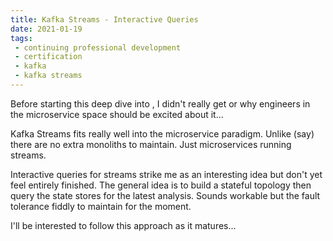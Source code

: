 ```yaml
---
title: Kafka Streams - Interactive Queries
date: 2021-01-19
tags:
 - continuing professional development
 - certification
 - kafka
 - kafka streams
---
```



Before starting this deep dive into <Kafka/>, I didn't really get <KafkaStreams/> or why engineers in the microservice
space should be excited about it...

Kafka Streams fits really well into the microservice paradigm. Unlike (say) <KafkaConnect/> there are no
extra monoliths to maintain. Just microservices running streams.

Interactive queries for streams strike me as an interesting idea but don't yet feel entirely finished. The general
idea is to build a stateful topology then query the state stores for the latest analysis. Sounds workable but the
fault tolerance fiddly to maintain for the moment.

I'll be interested to follow this approach as it matures...